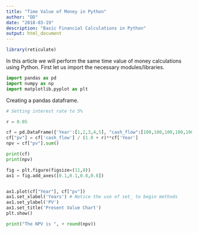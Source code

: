 ```yaml
---
title: "Time Value of Money in Python"
author: "DD"
date: "2018-03-19"
description: "Basic Financial Calculations in Python"
output: html_document
---
```


```r
library(reticulate)

```


In this article we will perform the same time value of money calculations using Python. First let us import the necessary modules/libraries.

```python

import pandas as pd
import numpy as np
import matplotlib.pyplot as plt

```

Creating a pandas dataframe.

```python

# Setting interest rate to 5%

r = 0.05

cf = pd.DataFrame({'Year':[1,2,3,4,5], "cash_flow":[100,100,100,100,100]})
cf["pv"] = cf['cash_flow'] / (1.0 + r)**cf['Year']
npv = cf["pv"].sum()

print(cf)
print(npv)


```

```python

fig = plt.figure(figsize=(11,8))
ax1 = fig.add_axes([0.1,0.1,0.8,0.8])


ax1.plot(cf["Year"], cf["pv"])
ax1.set_xlabel('Years') # Notice the use of set_ to begin methods
ax1.set_ylabel('PV')
ax1.set_title('Present Value Chart')
plt.show()

print("The NPV is ", + round(npv))

```









